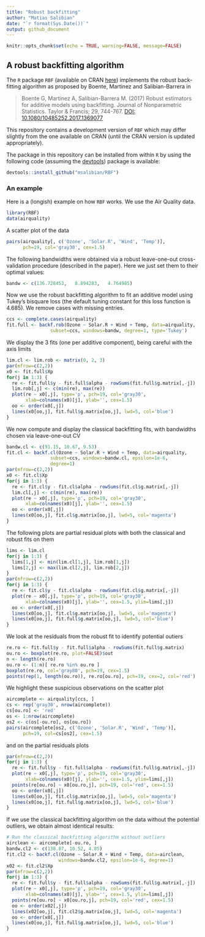 ```yaml
---
title: "Robust backfitting"
author: "Matias Salibian"
date: "`r format(Sys.Date())`"
output: github_document
---
```


```r
knitr::opts_chunk$set(echo = TRUE, warning=FALSE, message=FALSE)
```

## A robust backfitting algorithm

The `R` package `RBF` (available on CRAN [here](https://cran.r-project.org/package=RBF)) 
implements the robust back-fitting algorithm as proposed by
Boente, Martinez and Salibian-Barrera  in 

> Boente G, Martinez A, Salibian-Barrera M. (2017) Robust estimators for 
> additive models using backfitting. Journal of Nonparametric Statistics. Taylor 
> & Francis; 29, 744-767.
> [DOI: 10.1080/10485252.2017.1369077](https://doi.org/10.1080/10485252.2017.1369077)

This repository contains a development version of `RBF`
which may differ slightly from the one available on CRAN
(until the CRAN version is updated appropriately). 

The package in this repository can be installed from within `R` by using the following code (assuming the [devtools](https://cran.r-project.org/package=devtools)) package is available:
```R
devtools::install_github("msalibian/RBF")
```

### An example

Here is a (longish) example on how `RBF` works. 
We use the Air Quality data.
```r
library(RBF)
data(airquality)
```
A scatter plot of the data
```r
pairs(airquality[, c('Ozone', 'Solar.R', 'Wind', 'Temp')], 
      pch=19, col='gray30', cex=1.5)
```

The following bandwidths were obtained via a robust 
leave-one-out cross-validation procedure (described in the paper).
Here we just set them to their optimal values:
```r
bandw <- c(136.728453,   8.894283,   4.764985)
```
Now we use the robust backfitting algorithm to fit an additive
model using Tukey's bisquare loss (the default tuning
constant for this loss function is 4.685). We remove 
cases with missing entries. 
```r
ccs <- complete.cases(airquality)
fit.full <- backf.rob(Ozone ~ Solar.R + Wind + Temp, data=airquality,
                subset=ccs, windows=bandw, degree=1, type='Tukey')
```

We display the 3 fits (one per additive component), being
careful with the axis limits
```r
lim.cl <- lim.rob <- matrix(0, 2, 3)
par(mfrow=c(2,2))
x0 <- fit.full$Xp
for(j in 1:3) {
  re <- fit.full$y - fit.full$alpha - rowSums(fit.full$g.matrix[,-j])
  lim.rob[,j] <- c(min(re), max(re))
  plot(re ~ x0[,j], type='p', pch=19, col='gray30', 
       xlab=colnames(x0)[j], ylab='', cex=1.5)
  oo <- order(x0[,j])
  lines(x0[oo,j], fit.full$g.matrix[oo,j], lwd=5, col='blue')
}
```

We now compute and display the 
classical backfitting fits, with 
bandwidths chosen via leave-one-out CV
```r
bandw.cl <- c(91.15, 10.67, 9.53)
fit.cl <- backf.cl(Ozone ~ Solar.R + Wind + Temp, data=airquality,
                subset=ccs, windows=bandw.cl, epsilon=1e-6, 
                degree=1)
par(mfrow=c(2,2))
x0 <- fit.cl$Xp
for(j in 1:3) {
  re <- fit.cl$y - fit.cl$alpha - rowSums(fit.cl$g.matrix[,-j])
  lim.cl[,j] <- c(min(re), max(re))
  plot(re ~ x0[,j], type='p', pch=19, col='gray30', 
       xlab=colnames(x0)[j], ylab='', cex=1.5)
  oo <- order(x0[,j])
  lines(x0[oo,j], fit.cl$g.matrix[oo,j], lwd=5, col='magenta')
}
```

The following plots are partial residual plots with
both the classical and robust fits 
on them
```r
lims <- lim.cl
for(j in 1:3) {
  lims[1,j] <- min(lim.cl[1,j], lim.rob[1,j])
  lims[2,j] <- max(lim.cl[2,j], lim.rob[2,j])
}
par(mfrow=c(2,2))
for(j in 1:3) {
  re <- fit.cl$y - fit.cl$alpha - rowSums(fit.cl$g.matrix[,-j])
  plot(re ~ x0[,j], type='p', pch=19, col='gray30', 
       xlab=colnames(x0)[j], ylab='', cex=1.5, ylim=lims[,j])
  oo <- order(x0[,j])
  lines(x0[oo,j], fit.cl$g.matrix[oo,j], lwd=5, col='magenta')
  lines(x0[oo,j], fit.full$g.matrix[oo,j], lwd=5, col='blue')
}
```

We look at the residuals from the robust fit to
identify potential outiers
```r
re.ro <- fit.full$y - fit.full$alpha - rowSums(fit.full$g.matrix)
ou.ro <- boxplot(re.ro, plot=FALSE)$out
n <- length(re.ro)
ou.ro <- (1:n)[ re.ro %in% ou.ro ]
boxplot(re.ro, col='gray80', pch=19, cex=1.5)
points(rep(1, length(ou.ro)), re.ro[ou.ro], pch=19, cex=2, col='red')
```

We highlight these suspicious observations on the
scatter plot 
```r
aircomplete <- airquality[ccs, ]
cs <- rep('gray30', nrow(aircomplete))
cs[ou.ro] <- 'red'
os <- 1:nrow(aircomplete)
os2 <- c(os[-ou.ro], os[ou.ro])
pairs(aircomplete[os2, c('Ozone', 'Solar.R', 'Wind', 'Temp')], 
      pch=19, col=cs[os2], cex=1.5)
```

and on the partial residuals plots
```r
par(mfrow=c(2,2))
for(j in 1:3) {
  re <- fit.full$y - fit.full$alpha - rowSums(fit.full$g.matrix[,-j])
  plot(re ~ x0[,j], type='p', pch=19, col='gray30', 
       xlab=colnames(x0)[j], ylab='', cex=1.5, ylim=lims[,j])
  points(re[ou.ro] ~ x0[ou.ro,j], pch=19, col='red', cex=1.5)
  oo <- order(x0[,j])
  lines(x0[oo,j], fit.cl$g.matrix[oo,j], lwd=5, col='magenta')
  lines(x0[oo,j], fit.full$g.matrix[oo,j], lwd=5, col='blue')
}
```

If we use the classical backfitting algorithm on
the data without the potential outliers, we 
obtain almost identical results:
```r
# Run the classical backfitting algorithm without outliers
airclean <- aircomplete[-ou.ro, ]
bandw.cl2 <- c(138.87, 10.52, 4.85)
fit.cl2 <- backf.cl(Ozone ~ Solar.R + Wind + Temp, data=airclean,
                   windows=bandw.cl2, epsilon=1e-6, degree=1)
x02 <- fit.cl2$Xp
par(mfrow=c(2,2))
for(j in 1:3) {
  re <- fit.full$y - fit.full$alpha - rowSums(fit.full$g.matrix[,-j])
  plot(re ~ x0[,j], type='p', pch=19, col='gray30', 
       xlab=colnames(x0)[j], ylab='', cex=1.5, ylim=lims[,j])
  points(re[ou.ro] ~ x0[ou.ro,j], pch=19, col='red', cex=1.5)
  oo <- order(x02[,j])
  lines(x02[oo,j], fit.cl2$g.matrix[oo,j], lwd=5, col='magenta')
  oo <- order(x0[,j])
  lines(x0[oo,j], fit.full$g.matrix[oo,j], lwd=5, col='blue')
}
```

